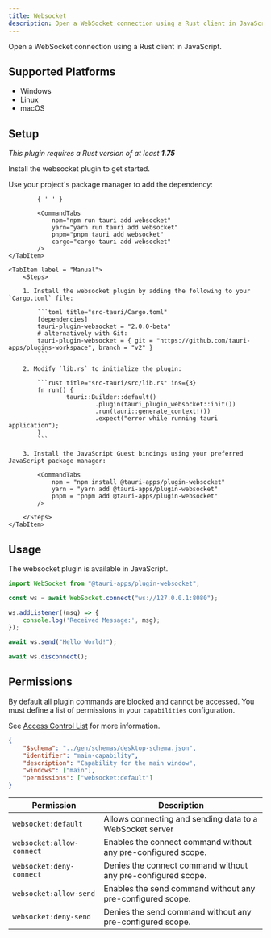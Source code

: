 ```yaml
---
title: Websocket
description: Open a WebSocket connection using a Rust client in JavaScript.
---
```



<PluginLinks plugin="websocket" />

Open a WebSocket connection using a Rust client in JavaScript.

## Supported Platforms

- Windows
- Linux
- macOS

## Setup

_This plugin requires a Rust version of at least **1.75**_

Install the websocket plugin to get started.

<Tabs>
	<TabItem label="Automatic" >
		Use your project's package manager to add the dependency:

			{ ' ' }

			<CommandTabs
				npm="npm run tauri add websocket"
				yarn="yarn run tauri add websocket"
				pnpm="pnpm tauri add websocket"
				cargo="cargo tauri add websocket"
			/>
	</TabItem>

	<TabItem label = "Manual">
		<Steps>

		1. Install the websocket plugin by adding the following to your `Cargo.toml` file:

			```toml title="src-tauri/Cargo.toml"
			[dependencies]
			tauri-plugin-websocket = "2.0.0-beta"
			# alternatively with Git:
			tauri-plugin-websocket = { git = "https://github.com/tauri-apps/plugins-workspace", branch = "v2" }
			```

		2. Modify `lib.rs` to initialize the plugin:

			```rust title="src-tauri/src/lib.rs" ins={3}
			fn run() {
					tauri::Builder::default()
							.plugin(tauri_plugin_websocket::init())
							.run(tauri::generate_context!())
							.expect("error while running tauri application");
			}
			```

		3. Install the JavaScript Guest bindings using your preferred JavaScript package manager:

			<CommandTabs
				npm = "npm install @tauri-apps/plugin-websocket"
				yarn = "yarn add @tauri-apps/plugin-websocket"
				pnpm = "pnpm add @tauri-apps/plugin-websocket"
			/>

		</Steps>
	</TabItem>
</Tabs>

## Usage

The websocket plugin is available in JavaScript.

```js
import WebSocket from "@tauri-apps/plugin-websocket";

const ws = await WebSocket.connect("ws://127.0.0.1:8080");

ws.addListener((msg) => {
	console.log('Received Message:', msg);
});

await ws.send("Hello World!");

await ws.disconnect();
```

## Permissions

By default all plugin commands are blocked and cannot be accessed. You must define a list of permissions in your `capabilities` configuration.

See [Access Control List](/references/v2/acl) for more information.

```json title="src-tauri/capabilities/main.json" ins={6}
{
	"$schema": "../gen/schemas/desktop-schema.json",
	"identifier": "main-capability",
	"description": "Capability for the main window",
	"windows": ["main"],
	"permissions": ["websocket:default"]
}
```

| Permission                | Description                                                   |
|---------------------------|---------------------------------------------------------------|
| `websocket:default`       | Allows connecting and sending data to a WebSocket server      |
| `websocket:allow-connect` | Enables the connect command without any pre-configured scope. |
| `websocket:deny-connect`  | Denies the connect command without any pre-configured scope.  |
| `websocket:allow-send`    | Enables the send command without any pre-configured scope.    |
| `websocket:deny-send`     | Denies the send command without any pre-configured scope.     |

